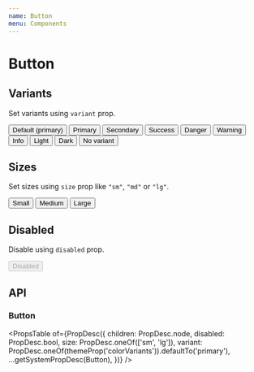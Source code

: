 ```yaml
---
name: Button
menu: Components
---
```



# Button

## Variants

Set variants using `variant` prop.

<Playground>
  <BlockList>
    <Button>Default (primary)</Button>
    <Button variant="primary">Primary</Button>
    <Button variant="secondary">Secondary</Button>
    <Button variant="success">Success</Button>
    <Button variant="danger">Danger</Button>
    <Button variant="warning">Warning</Button>
    <Button variant="info">Info</Button>
    <Button variant="light">Light</Button>
    <Button variant="dark">Dark</Button>
    <Button>No variant</Button>
  </BlockList>
</Playground>

## Sizes

Set sizes using `size` prop like `"sm"`, `"md"` or `"lg"`.

<Playground>
  <BlockList>
    <Button size="sm">
      Small
    </Button>
    <Button size="md">Medium</Button>
    <Button size="lg">
      Large
    </Button>
  </BlockList>
</Playground>


## Disabled

Disable using `disabled` prop.

<Playground>
  <Button variant="primary" disabled>
    Disabled
  </Button>
</Playground>

## API

### Button

<PropsTable
  of={PropDesc({
    children: PropDesc.node,
    disabled: PropDesc.bool,
    size: PropDesc.oneOf(['sm', 'lg']),
    variant: PropDesc.oneOf(themeProp('colorVariants')).defaultTo('primary'),
    ...getSystemPropDesc(Button),
  })}
/>